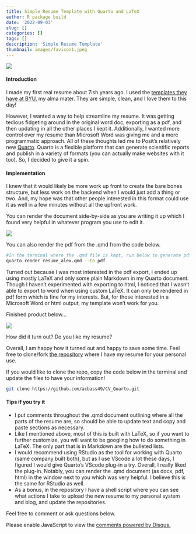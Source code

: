 ```yaml
---
title: Simple Resume Template with Quarto and LaTeX
author: R package build
date: '2022-09-03'
slug: []
categories: []
tags: []
description: 'Simple Resume Template'
thumbnail: images/favicon1.jpeg
---
```


![](/./about_files/resume_2.png#center)

#### Introduction

I made my first real resume about 7ish years ago. I used the [templates they have at BYU](https://careers.byu.edu/students/hiring-resources/resumes/resume-templates), my alma mater. They are simple, clean, and I love them to this day!

However, I wanted a way to help streamline my resume. It was getting tedious fidgeting around in the original word doc, exporting as a pdf, and then updating in all the other places I kept it. Additionally, I wanted more control over my resume than Microsoft Word was giving me and a more programmatic approach. All of these thoughts led me to Posit's relatively new [Quarto](https://quarto.org/). Quarto is a flexible platform that can generate scientific reports and publish in a variety of formats (you can actually make websites with it too). So, I decided to give it a spin.

#### Implementation

I knew that it would likely be more work up front to create the bare bones structure, but less work on the backend when I would just add a thing or two. And, my hope was that other people interested in this format could use it as well in a few minutes without all the upfront work.

You can render the document side-by-side as you are writing it up which I found very helpful in whatever program you use to edit it.

![](/./about_files/resume_3.png#center)

You can also render the pdf from the .qmd from the code below.

```sh
#In the terminal where the .qmd file is kept, run below to generate pdf:
quarto render resume_alex.qmd --to pdf
```

Turned out because I was most interested in the pdf export, I ended up using mostly LaTeX and only some plain Markdown in my Quarto document. Though I haven't experimented with exporting to html, I noticed that I wasn't able to export to word when using custom LaTeX. It can only be rendered in pdf form which is fine for my interests. But, for those interested in a Microsoft Word or html output, my template won't work for you.

Finished product below...

![](/./about_files/resume_1.png#center)

How did it turn out? Do you like my resume?

Overall, I am happy how it turned out and happy to save some time. Feel free to clone/fork [the repository](https://github.com/acbass49/CV_Quarto) where I have my resume for your personal use.

If you would like to clone the repo, copy the code below in the terminal and update the files to have your information!

```sh
git clone https://github.com/acbass49/CV_Quarto.git
```


#### Tips if you try it

* I put comments throughout the .qmd document outlining where all the parts of the resume are, so should be able to update text and copy and paste sections as necessary.
* Like I mentioned above, most of this is built with LaTeX, so if you want to further customize, you will want to be googling how to do something in LaTeX. The only part that is in Markdown are the bulleted lists.
* I would recommend using RStudio as the tool for working with Quarto (same company built both), but as I use VScode a lot these days, I figured I would give Quarto's VScode plug-in a try. Overall, I really liked the plug-in. Notably, you can render the .qmd document (as docx, pdf, html) in the window next to you which was very helpful. I believe this is the same for RStudio as well.
* As a bonus, in the repository I have a shell script where you can see what actions I take to upload the new resume to my personal system and blog, and update the repositories.

Feel free to comment or ask questions below.

<div id="disqus_thread"></div>
<script>
/**
*  RECOMMENDED CONFIGURATION VARIABLES: EDIT AND UNCOMMENT THE SECTION BELOW TO INSERT DYNAMIC VALUES FROM YOUR PLATFORM OR CMS.
*  LEARN WHY DEFINING THESE VARIABLES IS IMPORTANT: https://disqus.com/admin/universalcode/#configuration-variables    */

var disqus_config = function () {
  this.page.url = 'https://alexbass.me/post/resume-template-with-latex-and-quarto/';  // Replace PAGE_URL with your page's canonical URL variable
  this.page.identifier = 'PAGE_IDENresume'; // Replace PAGE_IDENTIFIER with your page's unique identifier variable
};

(function() { // DON'T EDIT BELOW THIS LINE
var d = document, s = d.createElement('script');
s.src = 'https://alexbassc.disqus.com/embed.js';
s.setAttribute('data-timestamp', +new Date());
(d.head || d.body).appendChild(s);
})();
</script>
<noscript>Please enable JavaScript to view the <a href="https://disqus.com/?ref_noscript">comments powered by Disqus.</a></noscript>